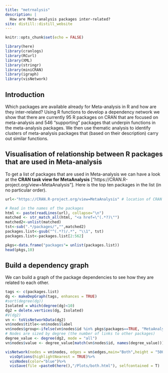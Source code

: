 ```yaml
---
title: "metrnalysis"
description: |
  How are Meta-analysis packages inter-related?
site: distill::distill_website
---
```


```r
knitr::opts_chunk$set(echo = FALSE)

library(here)
library(cranlogs)
library(RCurl)
library(XML)
library(stringr)
library(miniCRAN)
library(igraph)
library(visNetwork)

```

## Introduction

Which packages are available already for Meta-analysis in R and how are they inter-related? Using R functions to develop a dependency network we show that there are currently 95 R packages on CRAN that are focused on meta-analysis and 546 "supporting" packages that underpin functions in the meta-analysis packages. We then use thematic analysis to identify clusters of meta-analysis packages that (based on their description) carry out similar functions.  


## Visualisation of relationship between R packages that are used in Meta-analysis

To get a list of packages that are used in Meta-analysis we can have a look at the **CRAN task view for MetaAnalysis** ["https://CRAN.R-project.org/view=MetaAnalysis"]. Here is the top ten packages in the list (in no particular order).

```r
url<-"https://CRAN.R-project.org/view=MetaAnalysis" # location of CRAN task view

# Read in the names of the packages
html <- paste(readLines(url), collapse="\n")
matched <- str_match_all(html, "<a href=\"(.*?)\"")
matched2<-unlist(matched)
tst<-sub(".*/packages/","",matched2)
packages.list<-gsub("^(.*?)/.*", "\\1", tst)
packages.list<-packages.list[2:562]

pkgs<-data.frame("packages"= unlist(packages.list))
head(pkgs,10)
```


## Build a dependency graph

We can build a graph of the package dependencies to see how they are related to each other.

```r
tags <- c(packages.list)
dg <- makeDepGraph(tags, enhances = TRUE)
#sort(degree(dg))
Isolated = which(degree(dg)<10)
dg2 = delete.vertices(dg, Isolated)
#V(dg2)
vn <- toVisNetworkData(dg2)
vn$nodes$title<-vn$nodes$label
vn$nodes$group<-ifelse(vn$nodes$id %in% pkgs$packages==TRUE, "MetaAnalysis", "Supporting")
# Nodes are sized by degree (the number of links to other packages)
degree_value <- degree(dg2, mode = "all")
vn$nodes$value <- degree_value[match(vn$nodes$id, names(degree_value))]

visNetwork(nodes = vn$nodes, edges = vn$edges,main="Both",height = "500px", width = "100%")%>%
  visOptions(highlightNearest = TRUE)%>%
  visNodes(color="blue")%>%
  visSave(file =paste0(here(),"/Plots/both.html"), selfcontained = T)

```



